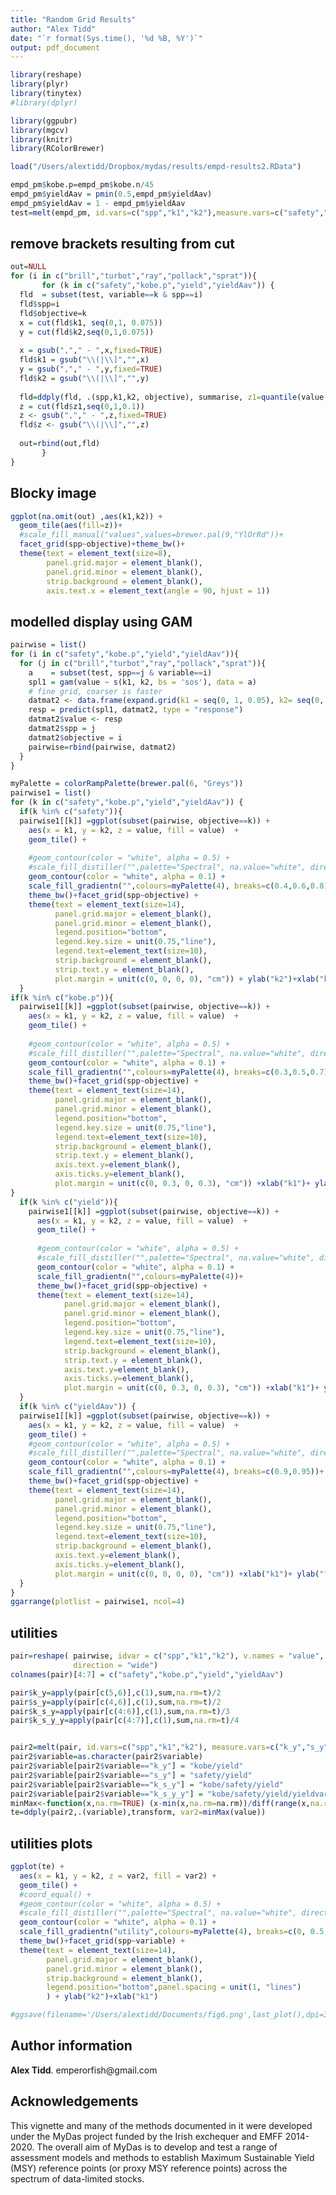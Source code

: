 ```yaml
---
title: "Random Grid Results"
author: "Alex Tidd"
date: "`r format(Sys.time(), '%d %B, %Y')`"
output: pdf_document
---
```



```r
library(reshape)
library(plyr)
library(tinytex)
#library(dplyr)

library(ggpubr)
library(mgcv)
library(knitr)
library(RColorBrewer)
```


```r
load("/Users/alextidd/Dropbox/mydas/results/empd-results2.RData")
```

```r
empd_pm$kobe.p=empd_pm$kobe.n/45
empd_pm$yieldAav = pmin(0.5,empd_pm$yieldAav)
empd_pm$yieldAav = 1 - empd_pm$yieldAav
test=melt(empd_pm, id.vars=c("spp","k1","k2"),measure.vars=c("safety","kobe.p","yield","yieldAav"))
```
## remove brackets resulting from cut
```r
out=NULL
for (i in c("brill","turbot","ray","pollack","sprat")){
       for (k in c("safety","kobe.p","yield","yieldAav")) {
  fld  = subset(test, variable==k & spp==i)
  fld$spp=i
  fld$objective=k
  x = cut(fld$k1, seq(0,1, 0.075))
  y = cut(fld$k2,seq(0,1,0.075))
  
  x = gsub(","," - ",x,fixed=TRUE)
  fld$k1 = gsub("\\(|\\]","",x)
  y = gsub(","," - ",y,fixed=TRUE)
  fld$k2 = gsub("\\(|\\]","",y)
  
  fld=ddply(fld, .(spp,k1,k2, objective), summarise, z1=quantile(value,probs=0.5, na.rm=TRUE))
  z = cut(fld$z1,seq(0,1,0.1))
  z <- gsub(","," - ",z,fixed=TRUE)
  fld$z <- gsub("\\(|\\]","",z)
  
  out=rbind(out,fld)
       }
}

```

## Blocky image
```r
ggplot(na.omit(out) ,aes(k1,k2)) + 
  geom_tile(aes(fill=z))+ 
  #scale_fill_manual("values",values=brewer.pal(9,"YlOrRd"))+
  facet_grid(spp~objective)+theme_bw()+
  theme(text = element_text(size=8),
        panel.grid.major = element_blank(),
        panel.grid.minor = element_blank(),
        strip.background = element_blank(),
        axis.text.x = element_text(angle = 90, hjust = 1))
```
## modelled display using GAM
```r
pairwise = list()
for (i in c("safety","kobe.p","yield","yieldAav")){
  for (j in c("brill","turbot","ray","pollack","sprat")){
    a    = subset(test, spp==j & variable==i)
    spl1 = gam(value ~ s(k1, k2, bs = 'sos'), data = a)
    # fine grid, coarser is faster
    datmat2 <- data.frame(expand.grid(k1 = seq(0, 1, 0.05), k2= seq(0, 1, 0.05)))
    resp = predict(spl1, datmat2, type = "response")
    datmat2$value <- resp
    datmat2$spp = j
    datmat2$objective = i
    pairwise=rbind(pairwise, datmat2)
  }
}  
```
```r
myPalette = colorRampPalette(brewer.pal(6, "Greys"))
pairwise1 = list()
for (k in c("safety","kobe.p","yield","yieldAav")) {
  if(k %in% c("safety")){
  pairwise1[[k]] =ggplot(subset(pairwise, objective==k)) + 
    aes(x = k1, y = k2, z = value, fill = value)  + 
    geom_tile() + 
   
    #geom_contour(color = "white", alpha = 0.5) + 
    #scale_fill_distiller("",palette="Spectral", na.value="white", direction=1) + 
    geom_contour(color = "white", alpha = 0.1) + 
    scale_fill_gradientn("",colours=myPalette(4), breaks=c(0.4,0.6,0.8))+
    theme_bw()+facet_grid(spp~objective) +
    theme(text = element_text(size=14),
          panel.grid.major = element_blank(),
          panel.grid.minor = element_blank(),
          legend.position="bottom",
          legend.key.size = unit(0.75,"line"),
          legend.text=element_text(size=10),
          strip.background = element_blank(),
          strip.text.y = element_blank(),
          plot.margin = unit(c(0, 0, 0, 0), "cm")) + ylab("k2")+xlab("k1")
  }
if(k %in% c("kobe.p")){
  pairwise1[[k]] =ggplot(subset(pairwise, objective==k)) + 
    aes(x = k1, y = k2, z = value, fill = value)  + 
    geom_tile() + 
    
    #geom_contour(color = "white", alpha = 0.5) + 
    #scale_fill_distiller("",palette="Spectral", na.value="white", direction=1) + 
    geom_contour(color = "white", alpha = 0.1) + 
    scale_fill_gradientn("",colours=myPalette(4), breaks=c(0.3,0.5,0.7))+
    theme_bw()+facet_grid(spp~objective) +
    theme(text = element_text(size=14),
          panel.grid.major = element_blank(),
          panel.grid.minor = element_blank(),
          legend.position="bottom",
          legend.key.size = unit(0.75,"line"),
          legend.text=element_text(size=10),
          strip.background = element_blank(),
          strip.text.y = element_blank(),
          axis.text.y=element_blank(),
          axis.ticks.y=element_blank(),
          plot.margin = unit(c(0, 0.3, 0, 0.3), "cm")) +xlab("k1")+ ylab("")#t,r,b,l
}
  if(k %in% c("yield")){
    pairwise1[[k]] =ggplot(subset(pairwise, objective==k)) + 
      aes(x = k1, y = k2, z = value, fill = value)  + 
      geom_tile() + 
      
      #geom_contour(color = "white", alpha = 0.5) + 
      #scale_fill_distiller("",palette="Spectral", na.value="white", direction=1) + 
      geom_contour(color = "white", alpha = 0.1) + 
      scale_fill_gradientn("",colours=myPalette(4))+
      theme_bw()+facet_grid(spp~objective) +
      theme(text = element_text(size=14),
            panel.grid.major = element_blank(),
            panel.grid.minor = element_blank(),
            legend.position="bottom",
            legend.key.size = unit(0.75,"line"),
            legend.text=element_text(size=10),
            strip.background = element_blank(),
            strip.text.y = element_blank(),
            axis.text.y=element_blank(),
            axis.ticks.y=element_blank(),
            plot.margin = unit(c(0, 0.3, 0, 0.3), "cm")) +xlab("k1")+ ylab("")
  }
  if(k %in% c("yieldAav")) { 
  pairwise1[[k]] =ggplot(subset(pairwise, objective==k)) + 
    aes(x = k1, y = k2, z = value, fill = value)  + 
    geom_tile() + 
    #geom_contour(color = "white", alpha = 0.5) + 
    #scale_fill_distiller("",palette="Spectral", na.value="white", direction=1) + 
    geom_contour(color = "white", alpha = 0.1) + 
    scale_fill_gradientn("",colours=myPalette(4), breaks=c(0.9,0.95))+
    theme_bw()+facet_grid(spp~objective) +
    theme(text = element_text(size=14),
          panel.grid.major = element_blank(),
          panel.grid.minor = element_blank(),
          legend.position="bottom",
          legend.key.size = unit(0.75,"line"),
          legend.text=element_text(size=10),
          strip.background = element_blank(),
          axis.text.y=element_blank(),
          axis.ticks.y=element_blank(),
          plot.margin = unit(c(0, 0, 0, 0), "cm")) +xlab("k1")+ ylab("")
  }
}
ggarrange(plotlist = pairwise1, ncol=4)
```
## utilities
```r

pair=reshape( pairwise, idvar = c("spp","k1","k2"), v.names = "value", timevar = "objective", 
              direction = "wide") 
colnames(pair)[4:7] = c("safety","kobe.p","yield","yieldAav")

pair$k_y=apply(pair[c(5,6)],c(1),sum,na.rm=t)/2
pair$s_y=apply(pair[c(4,6)],c(1),sum,na.rm=t)/2
pair$k_s_y=apply(pair[c(4:6)],c(1),sum,na.rm=t)/3
pair$k_s_y_y=apply(pair[c(4:7)],c(1),sum,na.rm=t)/4


pair2=melt(pair, id.vars=c("spp","k1","k2"), measure.vars=c("k_y","s_y","k_s_y","k_s_y_y"))
pair2$variable=as.character(pair2$variable)
pair2$variable[pair2$variable=="k_y"] = "kobe/yield"
pair2$variable[pair2$variable=="s_y"] = "safety/yield"
pair2$variable[pair2$variable=="k_s_y"] = "kobe/safety/yield"
pair2$variable[pair2$variable=="k_s_y_y"] = "kobe/safety/yield/yieldvar"
minMax<-function(x,na.rm=TRUE) (x-min(x,na.rm=na.rm))/diff(range(x,na.rm=na.rm))
te=ddply(pair2,.(variable),transform, var2=minMax(value))
```
## utilities plots
```r
ggplot(te) + 
  aes(x = k1, y = k2, z = var2, fill = var2) + 
  geom_tile() + 
  #coord_equal() +
  #geom_contour(color = "white", alpha = 0.5) + 
  #scale_fill_distiller("",palette="Spectral", na.value="white", direction=1) + 
  geom_contour(color = "white", alpha = 0.1) + 
  scale_fill_gradientn("utility",colours=myPalette(4), breaks=c(0, 0.5, 1))+
  theme_bw()+facet_grid(spp~variable) +
  theme(text = element_text(size=14),
        panel.grid.major = element_blank(),
        panel.grid.minor = element_blank(),
        strip.background = element_blank(),
        legend.position="bottom",panel.spacing = unit(1, "lines")
        ) + ylab("k2")+xlab("k1")

#ggsave(filename='/Users/alextidd/Documents/fig6.png',last_plot(),dpi=300, units='in',width=12,height=14)
```

## Author information

**Alex Tidd**. emperorfish@gmail.com


## Acknowledgements

This vignette and many of the methods documented in it were developed under the MyDas project funded by the Irish exchequer and EMFF 2014-2020. The overall aim of MyDas is to develop and test a range of assessment models and methods to establish Maximum Sustainable Yield (MSY) reference points (or proxy MSY reference points) across the spectrum of data-limited stocks.
